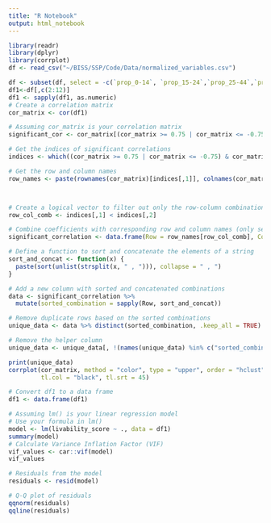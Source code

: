---
title: "R Notebook"
output: html_notebook
---

```{r}
library(readr)
library(dplyr)
library(corrplot)
df <- read_csv("~/BISS/SSP/Code/Data/normalized_variables.csv")
```

```{r}
df <- subset(df, select = -c(`prop_0-14`, `prop_15-24`,`prop_25-44`,`prop_45-64`,`prop_65+` ))
df1<-df[,c(2:12)]
df1 <- sapply(df1, as.numeric)
# Create a correlation matrix
cor_matrix <- cor(df1)

# Assuming cor_matrix is your correlation matrix
significant_cor <- cor_matrix[(cor_matrix >= 0.75 | cor_matrix <= -0.75) & cor_matrix != 1]

# Get the indices of significant correlations
indices <- which((cor_matrix >= 0.75 | cor_matrix <= -0.75) & cor_matrix != 1, arr.ind = TRUE)

# Get the row and column names
row_names <- paste(rownames(cor_matrix)[indices[,1]], colnames(cor_matrix)[indices[,2]], sep = " , ")



# Create a logical vector to filter out only the row-column combinations
row_col_comb <- indices[,1] < indices[,2]

# Combine coefficients with corresponding row and column names (only selecting row-column combinations)
significant_correlation <- data.frame(Row = row_names[row_col_comb], Coefficient = significant_cor)

# Define a function to sort and concatenate the elements of a string
sort_and_concat <- function(x) {
  paste(sort(unlist(strsplit(x, " , "))), collapse = " , ")
}

# Add a new column with sorted and concatenated combinations
data <- significant_correlation %>%
  mutate(sorted_combination = sapply(Row, sort_and_concat))

# Remove duplicate rows based on the sorted combinations
unique_data <- data %>% distinct(sorted_combination, .keep_all = TRUE)

# Remove the helper column
unique_data <- unique_data[, !(names(unique_data) %in% c("sorted_combination"))]

print(unique_data)
corrplot(cor_matrix, method = "color", type = "upper", order = "hclust", 
         tl.col = "black", tl.srt = 45)
```

```{r}
# Convert df1 to a data frame
df1 <- data.frame(df1)

# Assuming lm() is your linear regression model
# Use your formula in lm()
model <- lm(livability_score ~ ., data = df1)
summary(model)
# Calculate Variance Inflation Factor (VIF)
vif_values <- car::vif(model)
vif_values
```
```{r}
# Residuals from the model
residuals <- resid(model)

# Q-Q plot of residuals
qqnorm(residuals)
qqline(residuals)
```

